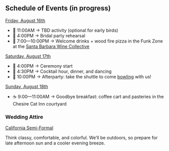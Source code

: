 ## Schedule of Events (in progress)

<p>
  <u>Friday, August 16th</u>
</p>

- 👋 11:00AM → TBD activity (optional for early birds)
- 🌸 4:00PM → Bridal party rehearsal
- 🍷 7:00—10:00PM → Welcome drinks + wood fire pizza in the Funk Zone at the [Santa Barbara Wine Collective](https://maps.app.goo.gl/1itx3VTo37g6CbvL7)

<p>
  <u>Saturday, August 17th</u>
</p>

- 💍 4:00PM → Ceremony start
- 🪩 4:30PM → Cocktail hour, dinner, and dancing
- 🎳 10:00PM → Afterparty: take the shuttle to come <u>bowling</u> with us!

<p>
  <u>Sunday, August 18th</u>
</p>

- ☕️ 9:00—11:00AM → Goodbye breakfast: coffee cart and pasteries in the Chesire Cat Inn courtyard

### Wedding Attire

<u>California Semi-Formal</u>

Think classy, comfortable, and colorful. We’ll be outdoors, so prepare for late afternoon sun and a cooler evening breeze.
